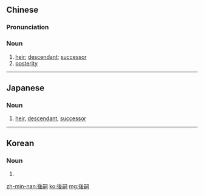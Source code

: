 {{also|后嗣}}
==Chinese==
{{zh-forms|s=后嗣}}

===Pronunciation===
{{zh-pron
|m=hòusì
|c=hau6 zi6
|cat=n
}}

===Noun===
{{zh-noun}}

# [[heir]]; [[descendant]]; [[successor]]
# [[posterity]]

----

==Japanese==
{{ja-kanjitab|こう|し|yomi=on}}

===Noun===
{{ja-noun|こうし}}

# [[heir]], [[descendant]], [[successor]]

----

==Korean==
{{ko-hanjatab}}

===Noun===
{{ko-noun|hj|hangeul=후사}}

# {{hanja form of|후사|[[son]]}}

[[zh-min-nan:後嗣]]
[[ko:後嗣]]
[[mg:後嗣]]